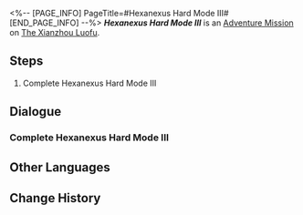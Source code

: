 <%-- [PAGE_INFO]
PageTitle=#Hexanexus Hard Mode III#
[END_PAGE_INFO] --%>
{{Stub|Dialogue.}}
{{Mission Infobox
|id            = 8025215
|title         = 
|image         = <!--Mission Hexanexus Hard Mode III.png-->
|type          = Adventure
|event_name    = 
|chapter       = 
|requirements  = {{subst:void|<!--Unknown: {"Type":"Manual"}-->}}
|summary       = <!--official mission summary from Fate's Atlas-->
|characters    = Trailblazer
|startLocation = [[The Xianzhou Luofu]] - [[Artisanship Commission]]
|world         = The Xianzhou Luofu
|area          = Artisanship Commission
|prev          = 
|next          = 
|rewards       = 
}}
'''''Hexanexus Hard Mode III''''' is an [[Adventure Mission]] on [[The Xianzhou Luofu]].

==Steps==
# Complete Hexanexus Hard Mode III

<!--
==Gameplay Notes==

--><!--
==Trial Character==

-->
==Dialogue==
{{Stub Dialogue}}

===Complete Hexanexus Hard Mode III===
{{Mission Description|type=adventure|location=Artisanship Commission|Complete Hexanexus Hard Mode III}}
{{Dialogue Start}}
:{{tx}}
{{Dialogue End}}

==Other Languages==
{{Other Languages
|en   = Hexanexus Hard Mode III
|zhs  = 「枘凿六合」困难模式III
|zht  = 「枘鑿六合」困難模式III
|ja   = 「枘構立方」難易度・困難III
|ko   = 「모순된 결합체」 어려움 모드 III
|es   = Hexanexus: modo difícil&nbsp;III
|fr   = Mode difficile III de l'Hexanexus
|ru   = Гексанексус - Сложный режим III
|th   = Hexanexus โหมดยาก III
|vi   = "Khối Lục Giác" Chế Độ Khó III
|de   = Hexanexus – Schwerer Modus III
|id   = "Hexanexus" Mode Sulit III
|pt   = Hexanexus - Modo Difícil III
}}

==Change History==
{{Change History|2.5}}
